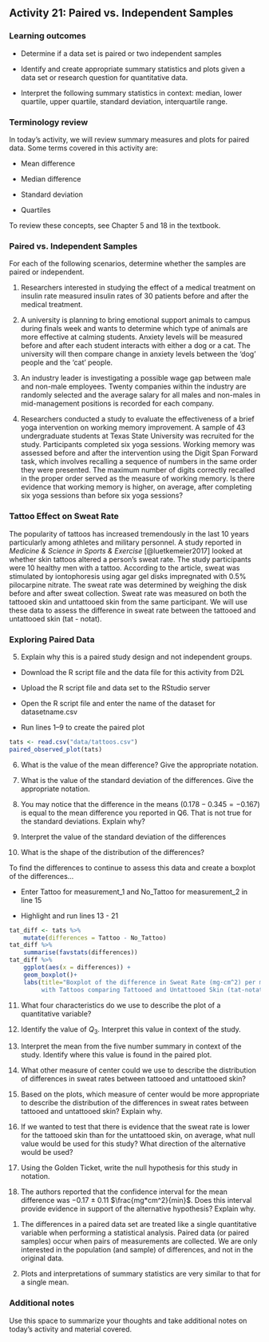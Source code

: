 ## Activity 21:  Paired vs. Independent Samples

\setstretch{1}

### Learning outcomes

* Determine if a data set is paired or two independent samples

* Identify and create appropriate summary statistics and plots
  given a data set or research question for quantitative data.

* Interpret the following summary statistics in context:
  median, lower quartile, upper quartile, 
  standard deviation, interquartile range.

### Terminology review

In today's activity, we will review summary measures and plots for paired data.  Some terms covered in this activity are:

* Mean difference

* Median difference

* Standard deviation

* Quartiles

To review these concepts, see Chapter 5 and 18 in the textbook.

### Paired vs. Independent Samples

For each of the following scenarios, determine whether the samples are paired or independent.

1. Researchers interested in studying the effect of a medical treatment on insulin rate measured insulin rates of 30 patients before and after the medical treatment.
\vspace{0.3in}

2.  A university is planning to bring emotional support animals to campus during finals week and wants to determine which type of animals are more effective at calming students.  Anxiety levels will be measured before and after each student interacts with either a dog or a cat.  The university will then compare change in anxiety levels between the 'dog' people and the 'cat' people.
\vspace{0.3in}

3.  An industry leader is investigating a possible wage gap between male and non-male employees.  Twenty companies within the industry are randomly selected and the average salary for all males and non-males in mid-management positions is recorded for each company.
\vspace{0.3in}

4. Researchers conducted a study to evaluate the effectiveness of a brief yoga intervention on working memory improvement. A sample of 43 undergraduate students at Texas State University was recruited for the study. Participants completed six yoga sessions. Working memory was assessed before and after the intervention using the Digit Span Forward task, which involves recalling a sequence of numbers in the same order they were presented. The maximum number of digits correctly recalled in the proper order served as the measure of working memory. Is there evidence that working memory is higher, on average, after completing six yoga sessions than before six yoga sessions?  
\vspace{0.3in}


### Tattoo Effect on Sweat Rate 

The popularity of tattoos has increased tremendously in the last 10 years particularly among athletes and military personnel. A study reported in *Medicine & Science in Sports & Exercise* [@luetkemeier2017] looked at whether skin tattoos altered a person's sweat rate.  The study participants were 10 healthy men with a tattoo.  According to the article, sweat was stimulated by iontophoresis using agar gel disks impregnated with 0.5% pilocarpine nitrate.  The sweat rate was determined by weighing the disk before and after sweat collection. Sweat rate was measured on both the tattooed skin and untattooed skin from the same participant.  We will use these data to assess the difference in sweat rate between the tattooed and untattooed skin (tat - notat).


### Exploring Paired Data

5. Explain why this is a paired study design and not independent groups.

\vspace{1in}

* Download the R script file and the data file for this activity from D2L

* Upload the R script file and data set to the RStudio server

* Open the R script file and enter the name of the dataset for datasetname.csv

* Run lines 1--9 to create the paired plot

```r
tats <- read.csv("data/tattoos.csv")
paired_observed_plot(tats) 
```

6. What is the value of the mean difference?  Give the appropriate notation.

\vspace{0.2in}

7. What is the value of the standard deviation of the differences.  Give the appropriate notation.

\vspace{0.2in}

8.  You may notice that the difference in the means ($0.178 - 0.345 = -0.167$) is equal to the mean difference you reported in Q6.  That is not true for the standard deviations.  Explain why?

\vspace{0.8in}

9. Interpret the value of the standard deviation of the differences

\vspace{0.6in}

10.  What is the shape of the distribution of the differences?

\vspace{0.3in}

To find the differences to continue to assess this data and create a boxplot of the differences...

* Enter Tattoo for measurement_1 and No_Tattoo for measurement_2 in line 15

* Highlight and run lines 13 - 21

```r
tat_diff <- tats %>% 
    mutate(differences = Tattoo - No_Tattoo) 
tat_diff %>% 
    summarise(favstats(differences))
tat_diff %>% 
    ggplot(aes(x = differences)) +
    geom_boxplot()+
    labs(title="Boxplot of the difference in Sweat Rate (mg·cm^2) per min for Adult Men 
         with Tattoos comparing Tattooed and Untattooed Skin (tat-notat)") 

```
11. What four characteristics do we use to describe the plot of a quantitative variable?

\vspace{0.6in}


12. Identify the value of $Q_3$.  Interpret this value in context of the study.

\vspace{0.8in}

13. Interpret the mean from the five number summary in context of the study. Identify where this value is found in the paired plot.

\vspace{0.6in}

14. What other measure of center could we use to describe the distribution of differences in sweat rates between tattooed and untattooed skin?  

\vspace{0.2in}

15. Based on the plots, which measure of center would be more appropriate to describe the distribution of the differences in sweat rates between tattooed and untattooed skin?  Explain why.

\vspace{0.5in}

16. If we wanted to test that there is evidence that the sweat rate is lower for the tattooed skin than for the untattooed skin, on average, what null value would be used for this study?  What direction of the alternative would be used?

\vspace{0.4in}

17. Using the Golden Ticket, write the null hypothesis for this study in notation.

\vspace{0.3in}

18. The authors reported that the confidence interval for the mean difference was −0.17 ± 0.11 $\frac{mg*cm^2}{min}$.  Does this interval provide evidence in support of the alternative hypothesis? Explain why.

\vspace{0.8in}

1.	The differences in a paired data set are treated like a single quantitative variable when performing a statistical analysis.  Paired data (or paired samples) occur when pairs of measurements are collected. We are only interested in the population (and sample) of differences, and not in the original data. 

2.  Plots and interpretations of summary statistics are very similar to that for a single mean. 

### Additional notes

Use this space to summarize your thoughts and take additional notes on today's activity and material covered.

\newpage